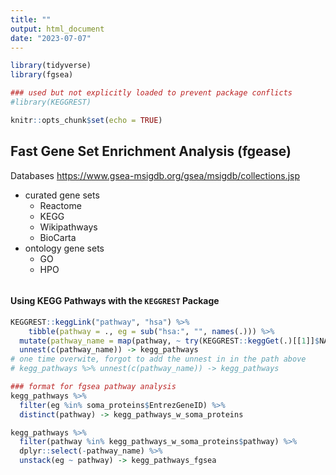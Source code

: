 ```yaml
---
title: ""
output: html_document
date: "2023-07-07"
---
```


```r
library(tidyverse)
library(fgsea)

### used but not explicitly loaded to prevent package conflicts
#library(KEGGREST)

knitr::opts_chunk$set(echo = TRUE)
```

## Fast Gene Set Enrichment Analysis (fgease)

Databases <https://www.gsea-msigdb.org/gsea/msigdb/collections.jsp>

- curated gene sets
  - Reactome
  - KEGG
  - Wikipathways
  - BioCarta
- ontology gene sets
  - GO
  - HPO


```r

```

#### Using KEGG Pathways with the `KEGGREST` Package



```r
KEGGREST::keggLink("pathway", "hsa") %>% 
    tibble(pathway = ., eg = sub("hsa:", "", names(.))) %>%
  mutate(pathway_name = map(pathway, ~ try(KEGGREST::keggGet(.)[[1]]$NAME))) %>%
  unnest(c(pathway_name)) -> kegg_pathways
# one time overwite, forgot to add the unnest in in the path above
# kegg_pathways %>% unnest(c(pathway_name)) -> kegg_pathways

### format for fgsea pathway analysis
kegg_pathways %>%
  filter(eg %in% soma_proteins$EntrezGeneID) %>%
  distinct(pathway) -> kegg_pathways_w_soma_proteins

kegg_pathways %>%
  filter(pathway %in% kegg_pathways_w_soma_proteins$pathway) %>%
  dplyr::select(-pathway_name) %>%
  unstack(eg ~ pathway) -> kegg_pathways_fgsea
```


